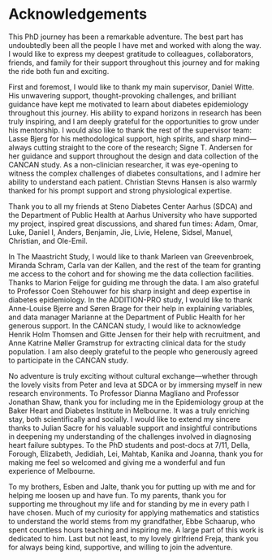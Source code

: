 # Acknowledgements {.unnumbered}

This PhD journey has been a remarkable adventure. The best part has undoubtedly been all the people I have met and worked with along the way. I would like to express my deepest gratitude to colleagues, collaborators, friends, and family for their support throughout this journey and for making the ride both fun and exciting.

First and foremost, I would like to thank my main supervisor, Daniel Witte. His unwavering support, thought-provoking challenges, and brilliant guidance have kept me motivated to learn about diabetes epidemiology throughout this journey. His ability to expand horizons in research has been truly inspiring, and I am deeply grateful for the opportunities to grow under his mentorship. I would also like to thank the rest of the supervisor team: Lasse Bjerg for his methodological support, high spirits, and sharp mind—always cutting straight to the core of the research; Signe T. Andersen for her guidance and support throughout the design and data collection of the CANCAN study. As a non-clinician researcher, it was eye-opening to witness the complex challenges of diabetes consultations, and I admire her ability to understand each patient. Christian Stevns Hansen is also warmly thanked for his prompt support and strong physiological expertise.

Thank you to all my friends at Steno Diabetes Center Aarhus (SDCA) and the Department of Public Health at Aarhus University who have supported my project, inspired great discussions, and shared fun times: Adam, Omar, Luke, Daniel I, Anders, Benjamin, Jie, Livie, Helene, Sidsel, Manuel, Christian, and Ole-Emil.

In The Maastricht Study, I would like to thank Marleen van Greevenbroek, Miranda Schram, Carla van der Kallen, and the rest of the team for granting me access to the cohort and for showing me the data collection facilities. Thanks to Marion Feijge for guiding me through the data. I am also grateful to Professor Coen Stehouwer for his sharp insight and deep expertise in diabetes epidemiology. In the ADDITION-PRO study, I would like to thank Anne-Louise Bjerre and Søren Brage for their help in explaining variables, and data manager Marianne at the Department of Public Health for her generous support. In the CANCAN study, I would like to acknowledge Henrik Holm Thomsen and Gitte Jensen for their help with recruitment, and Anne Katrine Møller Gramstrup for extracting clinical data for the study population. I am also deeply grateful to the people who generously agreed to participate in the CANCAN study.

No adventure is truly exciting without cultural exchange—whether through the lovely visits from Peter and Ieva at SDCA or by immersing myself in new research environments. To Professor Dianna Magliano and Professor Jonathan Shaw, thank you for including me in the Epidemiology group at the Baker Heart and Diabetes Institute in Melbourne. It was a truly enriching stay, both scientifically and socially. I would like to extend my sincere thanks to Julian Sacre for his valuable support and insightful contributions in deepening my understanding of the challenges involved in diagnosing heart failure subtypes. To the PhD students and post-docs at 7/11, Della, Forough, Elizabeth, Jedidiah, Lei, Mahtab, Kanika and Joanna, thank you for making me feel so welcomed and giving me a wonderful and fun experience of Melbourne.

To my brothers, Esben and Jalte, thank you for putting up with me and for helping me loosen up and have fun. To my parents, thank you for supporting me throughout my life and for standing by me in every path I have chosen. Much of my curiosity for applying mathematics and statistics to understand the world stems from my grandfather, Ebbe Schaarup, who spent countless hours teaching and inspiring me. A large part of this work is dedicated to him. Last but not least, to my lovely girlfriend Freja, thank you for always being kind, supportive, and willing to join the adventure.
